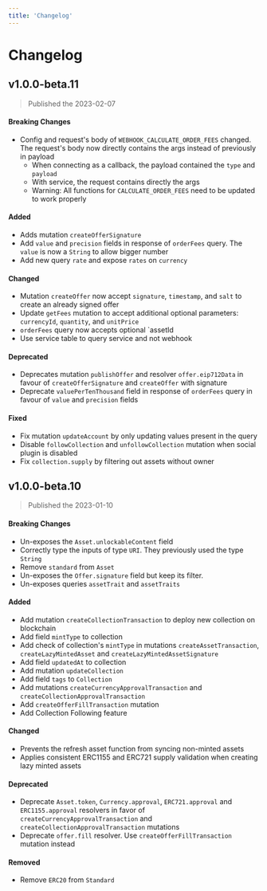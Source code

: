 ```yaml
---
title: 'Changelog'
---
```


# Changelog

## v1.0.0-beta.11

> Published the 2023-02-07

#### Breaking Changes

- Config and request's body of `WEBHOOK_CALCULATE_ORDER_FEES` changed. The request's body now directly contains the args instead of previously in payload
  - When connecting as a callback, the payload contained the `type` and `payload`
  - With service, the request contains directly the args
  - Warning: All functions for `CALCULATE_ORDER_FEES` need to be updated to work properly

#### Added

- Adds mutation `createOfferSignature`
- Add `value` and `precision` fields in response of `orderFees` query. The `value` is now a `String` to allow bigger number
- Add new query `rate` and expose `rates` on `currency`

#### Changed

- Mutation `createOffer` now accept `signature`, `timestamp`, and `salt` to create an already signed offer
- Update `getFees` mutation to accept additional optional parameters: `currencyId`, `quantity`, and `unitPrice`
- `orderFees` query now accepts optional `assetId
- Use service table to query service and not webhook

#### Deprecated

- Deprecates mutation `publishOffer` and resolver `offer.eip712Data` in favour of `createOfferSignature` and `createOffer` with signature
- Deprecate `valuePerTenThousand` field in response of `orderFees` query in favour of `value` and `precision` fields

#### Fixed

- Fix mutation `updateAccount` by only updating values present in the query
- Disable `followCollection` and `unfollowCollection` mutation when social plugin is disabled
- Fix `collection.supply` by filtering out assets without owner

## v1.0.0-beta.10

> Published the 2023-01-10

#### Breaking Changes

- Un-exposes the `Asset.unlockableContent` field
- Correctly type the inputs of type `URI`. They previously used the type `String`
- Remove `standard` from `Asset`
- Un-exposes the `Offer.signature` field but keep its filter.
- Un-exposes queries `assetTrait` and `assetTraits`

#### Added

- Add mutation `createCollectionTransaction` to deploy new collection on blockchain
- Add field `mintType` to collection
- Add check of collection's `mintType` in mutations `createAssetTransaction`, `createLazyMintedAsset` and `createLazyMintedAssetSignature`
- Add field `updatedAt` to collection
- Add mutation `updateCollection`
- Add field `tags` to `Collection`
- Add mutations `createCurrencyApprovalTransaction` and `createCollectionApprovalTransaction`
- Add `createOfferFillTransaction` mutation
- Add Collection Following feature

#### Changed

- Prevents the refresh asset function from syncing non-minted assets
- Applies consistent ERC1155 and ERC721 supply validation when creating lazy minted assets

#### Deprecated

- Deprecate `Asset.token`, `Currency.approval`, `ERC721.approval` and `ERC1155.approval` resolvers in favor of `createCurrencyApprovalTransaction` and `createCollectionApprovalTransaction` mutations
- Deprecate `offer.fill` resolver. Use `createOfferFillTransaction` mutation instead

#### Removed

- Remove `ERC20` from `Standard`

